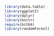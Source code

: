 

```r
library(data.table)
library(ggplot2)
library(dplyr)
library(knitr)
require(bit64)
library(randomForest)
```

```r

```

```r

```